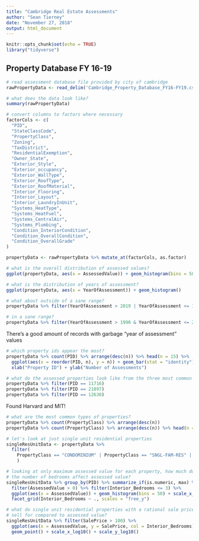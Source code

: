 ```yaml
---
title: "Cambridge Real Estate Assessments"
author: "Sean Tierney"
date: "November 27, 2018"
output: html_document
---
```


```r
knitr::opts_chunk$set(echo = TRUE)
library("tidyverse")
```

## Property Database FY 16-19

``` r
# read assessment database file provided by city of cambridge
rawPropertyData <- read_delim('Cambridge_Property_Database_FY16-FY19.csv', delim = ',')
```

``` r
# what does the data look like?
summary(rawPropertyData)
```

``` r
# convert columns to factors where necessary
factorCols <- c(
  "PID",
  "StateClassCode",
  "PropertyClass",
  "Zoning",
  "TaxDistrict",
  "ResidentialExemption",
  "Owner_State",
  "Exterior_Style",
  "Exterior_occupancy",
  "Exterior_WallType",
  "Exterior_RoofType",
  "Exterior_RoofMaterial",
  "Interior_Flooring",
  "Interior_Layout",
  "Interior_LaundryInUnit",
  "Systems_HeatType",
  "Systems_HeatFuel",
  "Systems_CentralAir",
  "Systems_Plumbing",
  "Condition_InteriorCondition",
  "Condition_OverallCondition",
  "Condition_OverallGrade"
)

propertyData <- rawPropertyData %>% mutate_at(factorCols, as.factor)
```

``` r
# what is the overall distribution of assessed values?
ggplot(propertyData, aes(x = AssessedValue)) + geom_histogram(bins = 50) + scale_x_log10()
```

``` r
# what is the distribution of years of assessment?
ggplot(propertyData, aes(x = YearOfAssessment)) + geom_histogram()

# what about outside of a sane range?
propertyData %>% filter(YearOfAssessment > 2019 | YearOfAssessment <= 1900) %>% ggplot(aes(x = YearOfAssessment)) + geom_histogram()

# in a sane range?
propertyData %>% filter(YearOfAssessment > 1990 & YearOfAssessment <= 2019) %>% ggplot(aes(x = YearOfAssessment)) + geom_histogram()
```

There's a good amount of records with garbage "year of assessment" values

``` r
# which property ids appear the most?
propertyData %>% count(PID) %>% arrange(desc(n)) %>% head(n = 15) %>% 
  ggplot(aes(x = reorder(PID, n), y = n)) + geom_bar(stat = "identity") + 
  xlab("Property ID") + ylab("Number of Assessments")
```


``` r
# what do the assessed properties look like from the three most common property ids?
propertyData %>% filter(PID == 11716)
propertyData %>% filter(PID == 21897)
propertyData %>% filter(PID == 12630)
```

Found Harvard and MIT!

``` r
# what are the most common types of properties?
propertyData %>% count(PropertyClass) %>% arrange(desc(n))
propertyData %>% count(PropertyClass) %>% arrange(desc(n)) %>% head(n = 10) %>% ggplot(aes(x = reorder(PropertyClass, n), y = n)) + geom_bar(stat = "identity") + xlab("Property Class") + ylab("Number of Assessments")
```

``` r
# let's look at just single unit residential properties
singleResUnitData <- propertyData %>% 
  filter(
    PropertyClass == "CONDOMINIUM" | PropertyClass == "SNGL-FAM-RES" | PropertyClass == "CNDO LUX"
    )

# looking at only maximum assessed value for each property, how much does
# the number of bedrooms affect assessed value?
singleResUnitData %>% group_by(PID) %>% summarize_if(is.numeric, max) %>% 
  filter(AssessedValue > 0) %>% filter(Interior_Bedrooms <= 3) %>%
  ggplot(aes(x = AssessedValue)) + geom_histogram(bins = 50) + scale_x_log10() + 
  facet_grid(Interior_Bedrooms ~ ., scales = "free_y")
```

``` r
# what do single unit residential properties with a rational sale price
# sell for compared to assessed value?
singleResUnitData %>% filter(SalePrice > 100) %>%
  ggplot(aes(x = AssessedValue, y = SalePrice, col = Interior_Bedrooms)) + 
  geom_point() + scale_x_log10() + scale_y_log10()
```

